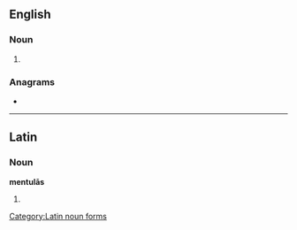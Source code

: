 ==English==

===Noun===
{{head|en|noun plural form}}

# {{plural of|mentula|lang=en}}

===Anagrams===
* {{anagrams|en|nutmeals}}

----

==Latin==

===Noun===
'''mentulās''' {{g|f}}

# {{inflection of|lang=la|mentula||acc|p}}

[[Category:Latin noun forms]]